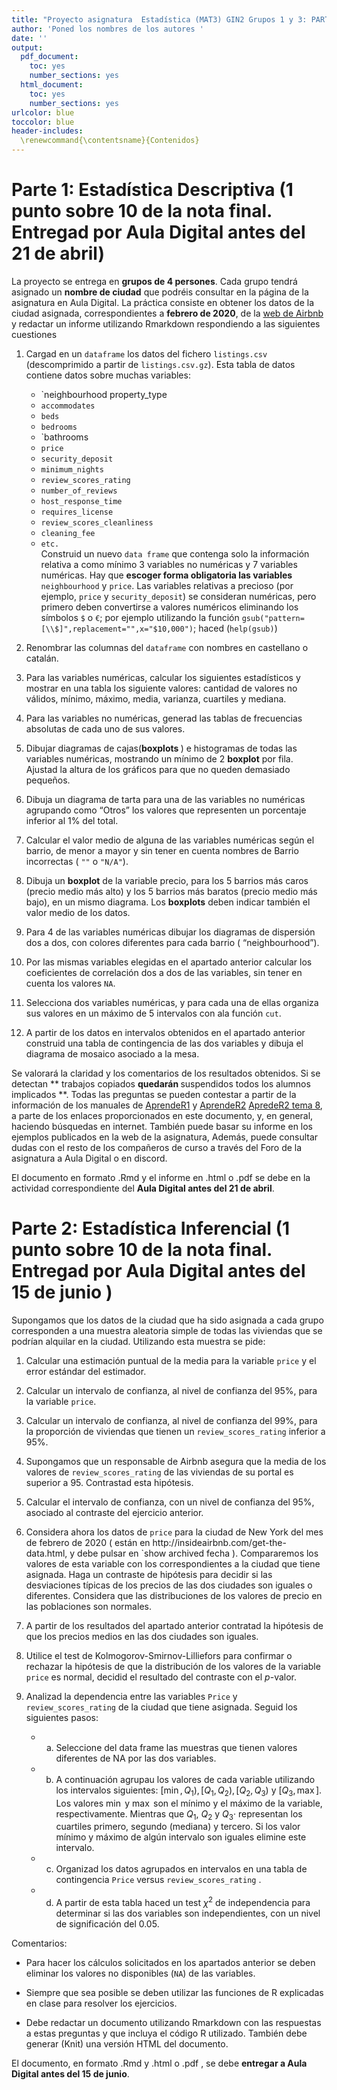 ```yaml
---
title: "Proyecto asignatura  Estadística (MAT3) GIN2 Grupos 1 y 3: PARTE 1 y PARTE 2"
author: 'Poned los nombres de los autores '
date: ''
output:
  pdf_document: 
    toc: yes
    number_sections: yes
  html_document: 
    toc: yes
    number_sections: yes
urlcolor: blue
toccolor: blue
header-includes:
  \renewcommand{\contentsname}{Contenidos}
---
```


# Parte 1: Estadística Descriptiva (1 punto sobre 10 de la nota final. Entregad por  Aula Digital antes del 21 de abril)

La proyecto  se entrega en  **grupos de 4 persones**. Cada grupo tendrá asignado un **nombre de ciudad** 
que podréis consultar en la página de la asignatura en Aula Digital.
La práctica consiste en obtener los datos de la ciudad asignada, correspondientes a **febrero de 2020**, de la [web de Airbnb](http://insideairbnb.com/get-the-data.html) y redactar un informe utilizando  Rmarkdown respondiendo a las 
siguientes cuestiones


1. Cargad  en un `dataframe` los datos del fichero  `listings.csv` (descomprimido a partir de `listings.csv.gz`).
Esta tabla de datos  contiene datos sobre muchas variables:  
   *  `neighbourhood property_type
   * `accommodates` 
   * `beds`
   * `bedrooms`
   * `bathrooms
   * `price`
   * `security_deposit`
   * `minimum_nights`
   * `review_scores_rating`
   * `number_of_reviews`
   * `host_response_time`
   * `requires_license`
   * `review_scores_cleanliness`
   * `cleaning_fee`
   * `etc.`  
Construid un nuevo `data frame` que contenga solo la información relativa a como mínimo 3 variables no numéricas y 7 variables numéricas.
Hay que **escoger forma obligatoria las variables** `neighbourhood` y `price`.
Las variables relativas a precioso (por ejemplo, `price` y `security_deposit`) se consideran numéricas,
pero primero deben convertirse a valores numéricos eliminando los símbolos `$` o `€`; por ejemplo utilizando  la función ` gsub("pattern=[\\$]",replacement="",x="$10,000")`; haced (`help(gsub)`)

2. Renombrar las columnas del `dataframe` con nombres en castellano o catalán.

3. Para las variables numéricas, calcular los siguientes estadísticos y mostrar en una tabla los siguiente valores: cantidad de valores no válidos, mínimo, máximo, media, varianza, cuartiles y mediana.

4. Para las variables no numéricas, generad las tablas de frecuencias absolutas de cada uno de sus valores.

5. Dibujar diagramas de cajas(**boxplots **) e histogramas de todas las variables numéricas, mostrando un mínimo de 2 **boxplot** por fila. Ajustad la altura de los gráficos para que no queden demasiado pequeños.

6. Dibuja un diagrama de tarta para una de las variables no numéricas
agrupando como "Otros" los valores que representen un porcentaje inferior al 1\% del total.

7. Calcular el valor medio de alguna de las variables numéricas según el barrio, de menor a mayor y sin tener en cuenta nombres de Barrio incorrectas ( `""` o `"N/A"`).

10. Dibuja un **boxplot** de la variable precio, para los 5 barrios más caros (precio medio más alto) y los 5 barrios más baratos (precio medio más bajo), en un mismo diagrama.
Los **boxplots** deben indicar también el valor medio de los datos.

11. Para 4 de las variables numéricas dibujar los diagramas de dispersión dos a dos,
con colores diferentes para cada barrio ( "neighbourhood").

12. Por las mismas variables elegidas en el apartado anterior calcular los coeficientes de correlación
dos a dos de las variables, sin tener en cuenta los valores `NA`.

13. Selecciona dos variables numéricas, y para cada una de ellas organiza sus valores
en un máximo de 5 intervalos con ala función `cut`.

14. A partir de los datos en intervalos obtenidos en el apartado anterior construid  una tabla de contingencia
de las dos variables y dibuja el diagrama de mosaico asociado a la mesa.



Se valorará la claridad y los comentarios de los resultados obtenidos. Si se detectan ** trabajos copiados **
quedarán ** suspendidos todos los alumnos implicados **.
Todas las preguntas se pueden contestar a partir de la información de los manuales de [AprendeR1](https://aprender-uib.github.io/AprendeR1/) y [AprendeR2](https://aprender-uib.github.io/AprendeR2/) [ApredeR2 tema 8](https://aprender-uib.github.io/AprendeR2/chap-estmult.html), a parte de los enlaces proporcionados en este documento, y, en general, haciendo búsquedas en internet.
También puede basar su informe en los ejemplos publicados en la web de la asignatura,
Además, puede consultar dudas con el resto de los compañeros de curso a través del Foro de la asignatura a Aula Digital o en discord.

El documento en formato .Rmd  y el informe en .html o .pdf se debe  en la actividad correspondiente del **Aula Digital antes del 21 de abril**. 

# Parte 2: Estadística Inferencial (1 punto sobre 10 de la nota final. Entregad por  Aula Digital antes del 15 de junio )

Supongamos  que los datos de la ciudad que ha sido asignada a cada grupo corresponden a una muestra
aleatoria simple de todas las viviendas que se podrían alquilar en la ciudad.
Utilizando  esta muestra se pide:

1. Calcular una estimación puntual de la media para la variable `price` y el error estándar del estimador.

2. Calcular un intervalo de confianza, al nivel de confianza del 95\%, para la variable `price`.

3. Calcular un intervalo de confianza, al nivel de confianza del 99\%, para la
proporción de viviendas que tienen un `review_scores_rating` inferior a 95\%.

4. Supongamos que un responsable de Airbnb asegura que la media de los valores de `review_scores_rating`
de las viviendas de su portal es superior a 95. Contrastad esta hipótesis.

5. Calcular el intervalo de confianza, con un nivel de confianza del 95\%, asociado al contraste del ejercicio anterior.

6. Considera ahora los datos de `price` para la ciudad de New York del mes de febrero de 2020 ( están en http://insideairbnb.com/get-the-data.html, y debe pulsar en `show archived fecha ). Compararemos los valores de esta variable con los correspondientes a la ciudad que tiene asignada.
Haga un contraste de hipótesis para decidir si las desviaciones típicas de los precios de las dos ciudades son iguales o diferentes. Considera que las distribuciones de los valores de precio en las poblaciones son normales.

7. A partir de los resultados del apartado anterior contratad la hipótesis de que los precios medios en las dos ciudades son iguales.

8. Utilice el test de Kolmogorov-Smirnov-Lilliefors para confirmar o rechazar la hipótesis de que la distribución de los valores de la variable `price` es normal, decidid el resultado del contraste  con el $p$-valor.

9. Analizad  la dependencia entre las variables
`Price` y `review_scores_rating` de la ciudad que tiene asignada. Seguid los siguientes pasos:

    * a) Seleccione del data frame las muestras que tienen valores diferentes de NA por las dos
variables.

    * b) A continuación agrupau los valores de cada variable utilizando los intervalos siguientes: $[ \min, Q_1), [Q_1, Q_2), [Q_2, Q_3)$ y $[Q_3, \max]$.
Los valores $\min$ y $\max$ son el mínimo y el máximo de la variable, respectivamente. Mientras que $Q_1$, $Q_2$ y $Q_3$· representan los cuartiles primero, segundo (mediana) y tercero. Si los valor mínimo y máximo de algún intervalo son iguales elimine este intervalo.

    * c) Organizad los datos agrupados en intervalos en una tabla de contingencia `Price` versus `review_scores_rating` .
  
    * d) A partir de esta tabla haced un test $\chi^2$ de independencia para determinar si las dos variables son independientes, con un nivel de significación del 0.05.



Comentarios:

* Para hacer los cálculos solicitados en los apartados anterior se deben eliminar los valores no  disponibles (`NA`) de las variables.

* Siempre que sea posible se deben utilizar las funciones de R explicadas en clase para resolver los ejercicios.

* Debe redactar un documento utilizando Rmarkdown con las respuestas a estas preguntas y que incluya el código R utilizado. También debe generar (Knit) una versión HTML del documento.



El documento, en formato .Rmd y .html o .pdf , se debe **entregar a Aula Digital antes del 15 de junio**. 



